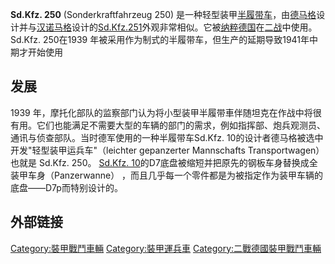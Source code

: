 {{Unreferenced|time=2017-05-02T16:12:52+00:00}}
{{Infobox Weapon
|name=Sd.Kfz. 250半履带车
|image=File:Bundesarchiv Bild 101I-236-1036-31, Russland, Schützenpanzer auf Feld.jpg
|image_size= 300px
|caption=Sd.Kfz. 250/2
|origin={{flag|Nazi Germany}}
|type=[[半履带车|半履带车]] [[装甲运兵车|装甲运兵车]]
|is_vehicle=yes
<!-- Service history -->
|service= 1941年–1945年
|used_by={{flag|Nazi Germany}}<br>{{flag|Kingdom of Romania}}
|wars= [[第二次世界大战|第二次世界大战]]
<!-- Production history -->
|designer= [[德马格|德马格]]（Demag）
|design_date=
|manufacturer=
|production_date=1941年–1945年
|number=约6,628辆 
|variants= 
<!-- General specifications -->
|spec_label= Sd.Kfz. 250/1  
|weight=5800千克
|length=4.56米
|width=1.945米
|height=1.66米
|crew=驾驶1名，副驾驶1名，乘员4名
<!-- Vehicle specifications -->
|armour=5.5-14.5毫米
|primary_armament= 1或2挺7.92毫米[[MG_34|MG 34]][[机枪|机枪]]
|engine=[[梅巴赫|梅巴赫]] HL42 TRKM 6缸水冷汽油发动机
|engine_power=74 千瓦
|transmission=梅巴赫 VG 102128 H（7个前进挡，3个后退挡）
|fuel_capacity=140升
|suspension=[[扭杆悬挂|扭杆悬挂]]
|clearance=28.5厘米
|vehicle_range=道路: 300-320千米<br />越野: 180-200千米
|speed=道路:76千米/时
}}
''' Sd.Kfz. 250 ''' (Sonderkraftfahrzeug 250) 是一种轻型装甲[[半履带车|半履带车]]，由[[德马格|德马格]]设计并与[[汉诺马格|汉诺马格]]设计的[[SdKfz_251半履带车|Sd.Kfz.251]]外观非常相似。它被[[纳粹德国|纳粹德国]]在[[二战|二战]]中使用。
Sd.Kfz. 250在1939 年被采用作为制式的半履带车，但生产的延期导致1941年中期才开始使用

== 发展 ==
1939 年，摩托化部队的监察部门认为将小型装甲半履带車伴随坦克在作战中将很有用。它们也能满足不需要大型的车辆的部门的需求，例如指挥部、炮兵观测员、通讯与侦查部队。当时德军使用的一种半履带车Sd.Kfz. 10的设计者德马格被选中开发"轻型装甲运兵车"（leichter gepanzerter Mannschafts Transportwagen）也就是 Sd.Kfz. 250。 [[Sd.Kfz._10|Sd.Kfz. 10]]的D7底盘被缩短并把原先的钢板车身替换成全装甲车身（Panzerwanne） ，而且几乎每一个零件都是为被指定作为装甲车辆的底盘——D7p而特别设计的。

== 外部链接 ==

{{WWIIGermanAFVs}}

[[Category:裝甲戰鬥車輛|Category:裝甲戰鬥車輛]]
[[Category:裝甲運兵車|Category:裝甲運兵車]]
[[Category:二戰德國裝甲戰鬥車輛|Category:二戰德國裝甲戰鬥車輛]]